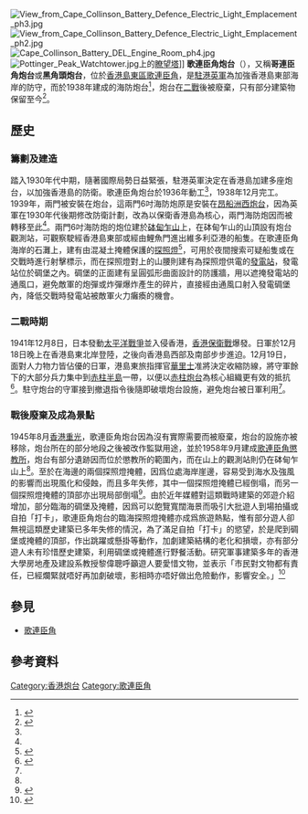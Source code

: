[[File:View_from_Cape_Collinson_Battery_Defence_Electric_Light_Emplacement_ph3.jpg|thumb]]
[[File:View_from_Cape_Collinson_Battery_Defence_Electric_Light_Emplacement_ph2.jpg|thumb]]
[[File:Cape_Collinson_Battery_DEL_Engine_Room_ph4.jpg|thumb]]
[[File:Pottinger_Peak_Watchtower.jpg|thumb]]上的[[瞭望塔|瞭望塔]]]]
'''歌連臣角炮台'''（{{lang-en|Cape Collinson Battery}}），又稱'''哥連臣角炮台'''或'''黑角頭炮台'''，位於[[香港島|香港島]][[東區_(香港)|東區]][[歌連臣角|歌連臣角]]，是[[駐港英軍|駐港英軍]]為加強香港島東部海岸的防守，而於1938年建成的海防炮台<ref name="Gwulo - Collinson Battery">{{cite web |title=Collinson Battery |url=https://gwulo.com/node/11001#13/22.2525/114.3475/Map_by_ESRI-Markers/100 |publisher=Gwulo: Old Hong Kong |accessdate=2020-12-29 |dead-url=no |archive-url=https://web.archive.org/web/20201229103543/https://gwulo.com/node/11001 |archive-date=2020-12-29 }}</ref>，炮台在[[二戰|二戰]]後被廢棄，只有部分建築物保留至今<ref name="防衛設施 - 香港東">{{cite web |title=建設及建築物 - 防衛設施 （二）香港東 |url=https://www.hk-place.com/view.php?id=247 |website=www.hk-place.com |publisher=香港地方 |accessdate=2020-12-29 |archive-date=2021-02-15 |archive-url=https://web.archive.org/web/20210215013839/https://www.hk-place.com/view.php?id=247 |dead-url=no }}</ref>。

== 歷史 ==
=== 籌劃及建造 ===
踏入1930年代中期，隨著國際局勢日益緊張，駐港英軍決定在香港島加建多座炮台，以加強香港島的防衛。歌連臣角炮台於1936年動工<ref name="防衛設施 - 香港東"/>，1938年12月完工。1939年，兩門{{tsl|en|BL_6-inch_Mk_VII_naval_gun|6吋後裝海防炮}}被安裝在炮台，這兩門6吋海防炮原是安裝在[[昂船洲炮台|昂船洲西炮台]]，因為英軍在1930年代後期修改防衛計劃，改為以保衛香港島為核心，兩門海防炮因而被轉移至此<ref name="Gwulo - Collinson Battery"/>。兩門6吋海防炮的炮位建於[[砵甸乍山|砵甸乍山]]上，在砵甸乍山的山頂設有炮台觀測站，可觀察駛經香港島東部或經由鯉魚門進出維多利亞港的船隻。在歌連臣角海岸的石灘上，建有由混凝土掩體保護的[[探照燈|探照燈]]<ref name="歌連臣角賞碉堡">{{cite news |title=歌連臣角賞碉堡 |url=https://hd.stheadline.com/life/travel-play/20200722/597045/%E7%94%9F%E6%B4%BB%E6%B6%88%E8%B2%BB-Travel&Play-%E6%AD%8C%E9%80%A3%E8%87%A3%E8%A7%92%E8%B3%9E%E7%A2%89%E5%A0%A1 |accessdate=2020-12-29 |work=頭條日報 |date=2020-07-22 |dead-url=no |archive-url=https://web.archive.org/web/20200727183506/https://hd.stheadline.com/life/travel-play/20200722/597045/%E7%94%9F%E6%B4%BB%E6%B6%88%E8%B2%BB-Travel%26Play-%E6%AD%8C%E9%80%A3%E8%87%A3%E8%A7%92%E8%B3%9E%E7%A2%89%E5%A0%A1 |archive-date=2020-07-27 }}</ref>，可用於夜間搜索可疑船隻或在交戰時進行射擊標示，而在探照燈對上的山腰則建有為探照燈供電的[[發電站|發電站]]，發電站位於碉堡之內。碉堡的正面建有呈圓弧形曲面設計的防護牆，用以遮掩發電站的通風口，避免敵軍的炮彈或炸彈爆炸產生的碎片，直接經由通風口射入發電碉堡內，降低交戰時發電站被敵軍火力癱瘓的機會。

=== 二戰時期 ===
1941年12月8日，日本發動[[太平洋戰爭|太平洋戰爭]]並入侵香港，[[香港保衛戰|香港保衛戰]]爆發。日軍於12月18日晚上在香港島東北岸登陸，之後向香港島西部及南部步步進迫。12月19日，面對人力物力皆佔優的日軍，港島東旅指揮官[[華里士|華里士]]准將決定收縮防線，將守軍餘下的大部分兵力集中到[[赤柱半島|赤柱半島]]一帶，以便以[[赤柱炮台|赤柱炮台]]為核心組織更有效的抵抗<ref name="b9789888254347-248-252">{{cite book |author1=鄺智文 |coauthors=蔡耀倫 |title=孤獨前哨──太平洋戰爭中的香港戰役 |date=2013-09 |publisher=天地圖書 |location=香港 |isbn=9789888254347 |pages=248-252}}</ref>。駐守炮台的守軍接到撤退指令後隨即破壞炮台設施，避免炮台被日軍利用<ref name="防衛設施 - 香港東"/>。

=== 戰後廢棄及成為景點 ===
1945年8月[[香港重光|香港重光]]，歌連臣角炮台因為沒有實際需要而被廢棄，炮台的設施亦被移除，炮台所在的部分地段之後被改作監獄用途，並於1958年9月建成[[歌連臣角懲教所|歌連臣角懲教所]]，炮台有部分遺跡因而位於懲教所的範圍內，而在山上的觀測站則仍在砵甸乍山上<ref name="防衛設施 - 香港東"/>。至於在海邊的兩個探照燈掩體，因爲位處海岸崖邊，容易受到海水及強風的影響而出現風化和侵蝕，而且多年失修，其中一個探照燈掩體已經倒塌，而另一個探照燈掩體的頂部亦出現局部倒塌<ref name="Collinson Battery DEL South">{{cite web |title=Collinson Battery DEL South, Cape Collinson [1939- ] |url=https://gwulo.com/node/21066#8/21.966/115.423/Map_by_ESRI-Markers/100 |publisher=Gwulo: Old Hong Kong |accessdate=2020-12-29}}</ref>。由於近年媒體對這類戰時建築的郊遊介紹增加，部分臨海的碉堡及掩體，因爲可以飽覽寬闊海景而吸引大批遊人到場拍攝或自拍「打卡」，歌連臣角炮台的臨海探照燈掩體亦成爲旅遊熱點，惟有部分遊人卻無視這類歷史建築已多年失修的情況，為了滿足自拍「打卡」的慾望，於是爬到碉堡或掩體的頂部，作出跳躍或懸掛等動作，加劇建築結構的老化和損壞，亦有部分遊人未有珍惜歷史建築，利用碉堡或掩體進行野餐活動。研究軍事建築多年的香港大學房地產及建設系教授黎偉聰呼籲遊人要愛惜文物，並表示「市民對文物都有責任，已經爛緊就唔好再加劇破壞，影相時亦唔好做出危險動作，影響安全。」<ref name="遊人冒險打卡">{{cite news |title=搜查線：柴灣軍事建築成景點　遊人冒險打卡 |url=https://hk.on.cc/hk/bkn/cnt/news/20171006/bkn-20171006060020856-1006_00822_001.html |accessdate=2020-12-30 |work=東方日報 |date=2017-10-06 |dead-url=no |archive-url=https://web.archive.org/web/20180929094102/http://hk.on.cc/hk/bkn/cnt/news/20171006/bkn-20171006060020856-1006_00822_001.html |archive-date=2018-09-29 }}</ref>

== 參見 ==
*[[歌連臣角|歌連臣角]]

== 參考資料 ==
{{Reflist|2}}
{{commonscat|Cape Collinson Battery|歌連臣角炮台}}
[[Category:香港炮台|Category:香港炮台]]
[[Category:歌連臣角|Category:歌連臣角]]
